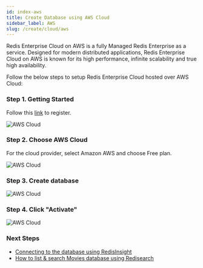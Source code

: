 ```yaml
---
id: index-aws
title: Create Database using AWS Cloud
sidebar_label: AWS
slug: /create/cloud/aws
---
```


Redis Enterprise Cloud on AWS is a fully Managed Redis Enterprise as a service. Designed for modern distributed applications, Redis Enterprise Cloud on AWS is known for its high performance, infinite scalability and true high availability.

Follow the below steps to setup Redis Enterprise Cloud hosted over AWS Cloud:

### Step 1. Getting Started

Follow this [link](https://redis.com/try-free/) to register.

![AWS Cloud](tryfree.png)

### Step 2. Choose AWS Cloud

For the cloud provider, select Amazon AWS and choose Free plan.

![AWS Cloud](aws3.png)

### Step 3. Create database

![AWS Cloud](aws4.png)

### Step 4. Click "Activate"

![AWS Cloud](aws6.png)

### Next Steps

- [Connecting to the database using RedisInsight](/explore/redisinsight/)
- [How to list & search Movies database using Redisearch](/howtos/moviesdatabase/getting-started/)
